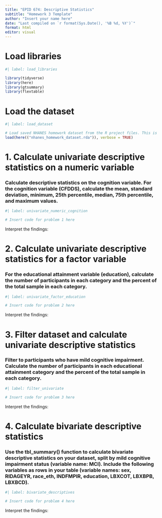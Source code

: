 ```yaml
---
title: "EPID 674: Descriptive Statistics"
subtitle: "Homework 3 Template"
author: "Insert your name here"
date: "Last compiled on `r format(Sys.Date(), '%B %d, %Y')`"
format: html
editor: visual
---
```


# Load libraries

```r
#| label: load_libraries

library(tidyverse)
library(here)
library(gtsummary)
library(flextable)
```

# Load the dataset

```r
#| label: load_dataset

# Load saved NHANES homework dataset from the R project files. This is the dataset we built in homework 2
load(here(("nhanes_homework_dataset.rda")), verbose = TRUE)
```


# 1. Calculate univariate descriptive statistics on a numeric variable

### Calculate descriptive statistics on the cognition variable. For the cognition variable (CFDDS), calculate the mean, standard deviation, minimum, 25th percentile, median, 75th percentile, and maximum values. 

```r
#| label: univariate_numeric_cognition

# Insert code for problem 1 here

```

Interpret the findings: 

# 2. Calculate univariate descriptive statistics for a factor variable

### For the educational attainment variable (education), calculate the number of participants in each category and the percent of the total sample in each category.

```r
#| label: univariate_factor_education

# Insert code for problem 2 here

```

Interpret the findings: 

# 3. Filter dataset and calculate univariate descriptive statistics

### Filter to participants who have mild cognitive impairment. Calculate the number of participants in each educational attainment category and the percent of the total sample in each category.

```r
#| label: filter_univariate

# Insert code for problem 3 here

```

Interpret the findings:

# 4. Calculate bivariate descriptive statistics

### Use the tbl_summary() function to calculate bivariate descriptive statistics on your dataset, split by mild cognitive impairment status (variable name: MCI). Include the following variables as rows in your table (variable names: sex, RIDAGEYR, race_eth, INDFMPIR, education, LBXCOT, LBXBPB, LBXBCD).

```r
#| label: bivariate_descriptives

# Insert code for problem 4 here

```

Interpret the findings: 